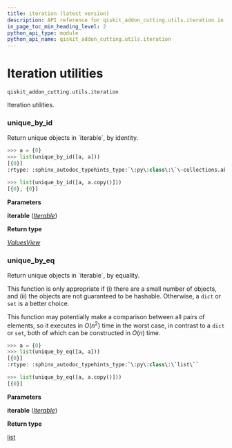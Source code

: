 ```yaml
---
title: iteration (latest version)
description: API reference for qiskit_addon_cutting.utils.iteration in the latest version of qiskit-addon-cutting
in_page_toc_min_heading_level: 2
python_api_type: module
python_api_name: qiskit_addon_cutting.utils.iteration
---
```


<span id="module-qiskit_addon_cutting.utils.iteration" />

<span id="iteration-utilities-qiskit-addon-cutting-utils-iteration" />

# Iteration utilities

`qiskit_addon_cutting.utils.iteration`

Iteration utilities.

### unique\_by\_id

<Function id="qiskit_addon_cutting.utils.iteration.unique_by_id" github="https://github.com/Qiskit/qiskit-addon-cutting/tree/stable/0.10/qiskit_addon_cutting/utils/iteration.py" signature="unique_by_id(iterable, /)">
  Return unique objects in `iterable`, by identity.

  ```python
  >>> a = {0}
  >>> list(unique_by_id([a, a]))
  [{0}]
  :rtype: :sphinx_autodoc_typehints_type:`\:py\:class\:\`\~collections.abc.ValuesView\``
  ```

  ```python
  >>> list(unique_by_id([a, a.copy()]))
  [{0}, {0}]
  ```

  **Parameters**

  **iterable** ([*Iterable*](https://docs.python.org/3/library/collections.abc.html#collections.abc.Iterable "(in Python v3.13)"))

  **Return type**

  [*ValuesView*](https://docs.python.org/3/library/collections.abc.html#collections.abc.ValuesView "(in Python v3.13)")
</Function>

### unique\_by\_eq

<Function id="qiskit_addon_cutting.utils.iteration.unique_by_eq" github="https://github.com/Qiskit/qiskit-addon-cutting/tree/stable/0.10/qiskit_addon_cutting/utils/iteration.py" signature="unique_by_eq(iterable, /)">
  Return unique objects in `iterable`, by equality.

  This function is only appropriate if (i) there are a small number of objects, and (ii) the objects are not guaranteed to be hashable. Otherwise, a `dict` or `set` is a better choice.

  This function may potentially make a comparison between all pairs of elements, so it executes in $O(n^2)$ time in the worst case, in contrast to a `dict` or `set`, both of which can be constructed in $O(n)$ time.

  ```python
  >>> a = {0}
  >>> list(unique_by_eq([a, a]))
  [{0}]
  :rtype: :sphinx_autodoc_typehints_type:`\:py\:class\:\`list\``
  ```

  ```python
  >>> list(unique_by_eq([a, a.copy()]))
  [{0}]
  ```

  **Parameters**

  **iterable** ([*Iterable*](https://docs.python.org/3/library/collections.abc.html#collections.abc.Iterable "(in Python v3.13)"))

  **Return type**

  [list](https://docs.python.org/3/library/stdtypes.html#list "(in Python v3.13)")
</Function>

